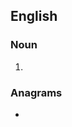 ==English==

===Noun===
{{head|en|noun form}}

# {{plural of|tavern|lang=en}}

===Anagrams===
* {{anagrams|en|a=aenrstv|servant|starven|versant}}